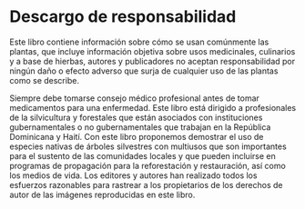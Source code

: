 # Descargo de responsabilidad {.unnumbered}

Este libro contiene información sobre cómo se usan comúnmente las plantas, que incluye información objetiva sobre usos medicinales, culinarios y a base de hierbas, autores y publicadores no aceptan responsabilidad por ningún daño o efecto adverso que surja de cualquier uso de las plantas como se describe.

Siempre debe tomarse consejo médico profesional antes de tomar medicamentos para una enfermedad. Este libro está dirigido a profesionales de la silvicultura y forestales que están asociados con instituciones gubernamentales o no gubernamentales que trabajan en la República Dominicana y Haití. Con este libro proponemos demostrar el uso de especies nativas de árboles silvestres con multiusos que son importantes para el sustento de las comunidades locales y que pueden incluirse en programas de propagación para la reforestación y restauración, así como los medios de vida. Los editores y autores han realizado todos los esfuerzos razonables para rastrear a los propietarios de los derechos de autor de las imágenes reproducidas en este libro.
